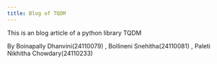 ```yaml
---
title: Blog of TQDM
---
```


This is an blog article of a python library TQDM

By Boinapally Dhanvini(24110079) , Bollineni Snehitha(24110081) , Paleti Nikhitha Chowdary(24110233)
